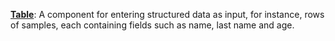 **[Table](/tool/user-inputs/table)**: 
A component for entering structured data as input, 
for instance, rows of samples, each containing fields such as name, last name and age.